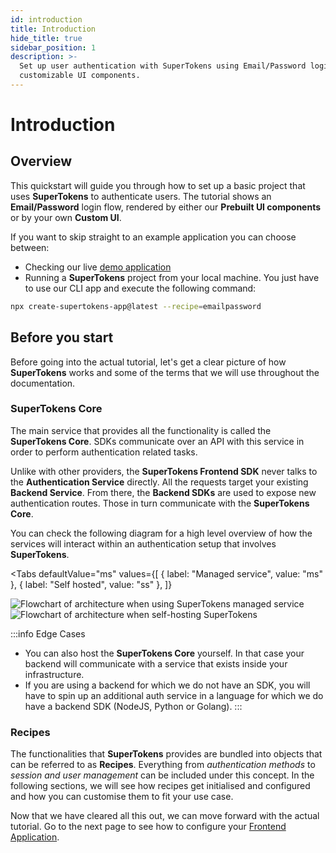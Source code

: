 ```yaml
---
id: introduction
title: Introduction
hide_title: true
sidebar_position: 1
description: >-
  Set up user authentication with SuperTokens using Email/Password login and
  customizable UI components.
---
```



# Introduction

## Overview

This quickstart will guide you through how to set up a basic project that uses **SuperTokens** to authenticate users.
The tutorial shows an **Email/Password** login flow, rendered by either our **Prebuilt UI components** or by your own **Custom UI**.

If you want to skip straight to an example application you can choose between:

- Checking our live [demo application](https://emailpassword.demo.supertokens.com/auth)
- Running a **SuperTokens** project from your local machine. You just have to use our CLI app and execute the following command:

```bash
npx create-supertokens-app@latest --recipe=emailpassword
```

## Before you start

Before going into the actual tutorial, let's get a clear picture of how **SuperTokens** works and some of the terms that we will use throughout the documentation.

### SuperTokens Core

The main service that provides all the functionality is called the **SuperTokens Core**. SDKs communicate over an API with this service in order to
perform authentication related tasks.

Unlike with other providers, the **SuperTokens Frontend SDK** never talks to the **Authentication Service** directly.
All the requests target your existing **Backend Service**.
From there, the **Backend SDKs** are used to expose new authentication routes. Those in turn communicate with the **SuperTokens Core**.

You can check the following diagram for a high level overview of how the services will interact within an authentication setup that involves **SuperTokens**.

<Tabs
  defaultValue="ms"
  values={[
    { label: "Managed service", value: "ms" },
    { label: "Self hosted", value: "ss" },
  ]}
>
  <TabItem value="ms">
    <img
      src="/img/architecture/managed_service_without_dashboard.png"
      alt="Flowchart of architecture when using SuperTokens managed service"
    />
  </TabItem>
  <TabItem value="ss">
    <img
      src="/img/architecture/self_hosted_without_dashboard.png"
      alt="Flowchart of architecture when self-hosting SuperTokens"
    />
  </TabItem>
</Tabs>

:::info Edge Cases

- You can also host the **SuperTokens Core** yourself. In that case your backend will communicate with a service that exists inside your infrastructure.
- If you are using a backend for which we do not have an SDK, you will have to spin up an additional auth service in a language for which we do have a backend SDK (NodeJS, Python or Golang).
  :::

### Recipes

The functionalities that **SuperTokens** provides are bundled into objects that can be referred to as **Recipes**.
Everything from _authentication methods_ to _session and user management_ can be included under this concept.
In the following sections, we will see how recipes get initialised and configured and how you can customise them to fit your use case.

Now that we have cleared all this out, we can move forward with the actual tutorial.
Go to the next page to see how to configure your [Frontend Application](./frontend-setup).
